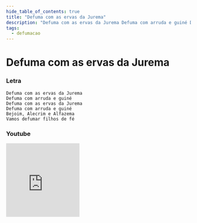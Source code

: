 ```yaml
---
hide_table_of_contents: true
title: "Defuma com as ervas da Jurema"
description: "Defuma com as ervas da Jurema Defuma com arruda e guiné Defuma com as ervas da Jurema Defuma com arruda e guiné Bejoim, Alecrim e Alfazema Vamos defumar filhos de fé"
tags:
  - defumacao
---
```


# Defuma com as ervas da Jurema

### Letra

```text
Defuma com as ervas da Jurema
Defuma com arruda e guiné
Defuma com as ervas da Jurema
Defuma com arruda e guiné
Bejoim, Alecrim e Alfazema
Vamos defumar filhos de fé
```

### Youtube

<iframe
  width="200"
  height="200"
  src="https://www.youtube.com/embed/M0NTy6VfegA"
  title="YouTube video player"
  frameborder="0"
  allow="accelerometer; autoplay; clipboard-write; encrypted-media; gyroscope; picture-in-picture; web-share"
  referrerpolicy="strict-origin-when-cross-origin"
  allowfullscreen
></iframe>